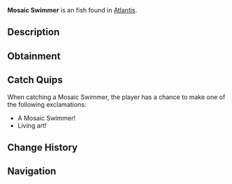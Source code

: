 {{FishInfobox
|image          = Mosaic Swimmer.png
|rarity         = Uncommon
|sea            = First Sea
|location       = [[Atlantis]]
|sublocation    = 
|sources        = Fishing Rod
|radar_location = 
|xp             = 95
|weather        = 
|time           = 
|season         = Spring
|bait           = Coral
|base_weight    = 4
|base_value     = 150
|weight_range   = 2
|base_chance    = 55
|base_resil     = 70
}}
'''Mosaic Swimmer''' is an {{Rarity|Uncommon}} fish found in [[Atlantis]].

== Description ==
{{Description|The scales of these fish form intricate patterns matching the ethereal mosaics. They often gather in groups to create living recreations of the abyss's lost artwork.|Bestiary Entry}}

== Obtainment ==
{{Description|Ethereal Abyss Pool|Bestiary Hint}}
{{Fish Availability|
Atlantis/Ethereal Abyss
|top_rods      = 
Firefly Rod\144221.32\117843.56;
Summit Rod\141383.77\103005.23;
Azure Of Lagoon\140147.23\124351.23;
Champions Rod\139848.29\101096.41;
Wildflower Rod\139817.46\108542.05;
Training Rod\129050.28\131861.77;
Flimsy Rod\95216.48\95216.48;
Candy Cane Rod\107323.8\102861.48;
Ethereal Prism Rod\137487.6\160180.66;
Leviathan's Fang Rod\129087.45\139767.42;
Astralhook Rod\136839.79\130081.8;
No-Life Rod\131336.88\127546.01;
Depthseeker Rod\139267.86\100002.54;
Verdant Shear Rod\139055.1\108181.28;
Free Spirit Rod\137921.68\111988.05;
Avalanche Rod\137426.23\98229.6;
Trident Rod\133795.1\89814.15;
Blazebringer Rod\128705.86\114948.25;
Zeus Rod\127788.26\107883.53;
Seraphic Rod\126560.97\126560.97;
Challenger's Rod\125725.41\125725.41;
Volcanic Rod\124781.9\81871.97;
Rod Of The Forgotten Fang\115578.38\115578.38;
Rod Of The Depths\112868.02\104991.9;
Rod Of The Exalted One\100614.25\105325.96;
Steady Rod\65364.6\55727.13
|recommended   = Depthseeker Rod
}}

== Catch Quips ==
When catching a Mosaic Swimmer, the player has a chance to make one of the following exclamations:
* A Mosaic Swimmer!
* Living art!

== Change History ==
{{Change History|{{subst:Current Version}}}}

== Navigation ==
{{Fish Navbox|Atlantis}}